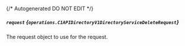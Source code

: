 {/* Autogenerated DO NOT EDIT  */}

##### `request` *{`operations.C1APIDirectoryV1DirectoryServiceDeleteRequest`}*
The request object to use for the request.

<Collapsible openLabel={Labels.showProperties} closeLabel={Labels.hideProperties}>
  <C1APIDirectoryV1DirectoryServiceDeleteRequest />
</Collapsible>


